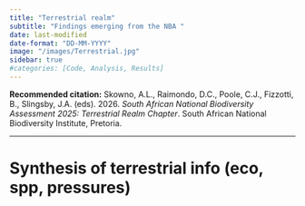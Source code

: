 ```yaml
---
title: "Terrestrial realm"
subtitle: "Findings emerging from the NBA "
date: last-modified
date-format: "DD-MM-YYYY"
image: "/images/Terrestrial.jpg" 
sidebar: true
#categories: [Code, Analysis, Results]
---
```


**Recommended citation:** Skowno, A.L., Raimondo, D.C., Poole, C.J., Fizzotti, B., Slingsby, J.A. (eds). 2026. *South African National Biodiversity Assessment 2025: Terrestrial Realm Chapter*. South African National Biodiversity Institute, Pretoria.

------------------------------------------------------------------------

# Synthesis of terrestrial info (eco, spp, pressures)
